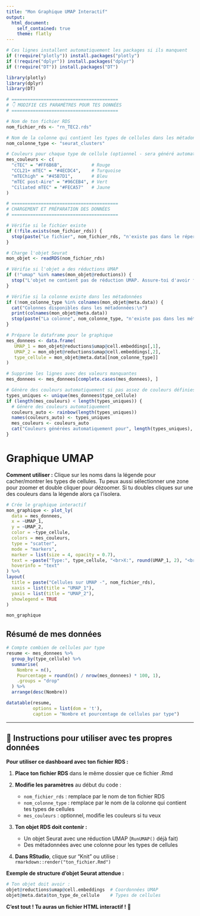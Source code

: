 ---
title: "Mon Graphique UMAP Interactif"
output: 
  html_document:
    self_contained: true
    theme: flatly
---

```{r setup, include=FALSE}
# Ces lignes installent automatiquement les packages si ils manquent
if (!require("plotly")) install.packages("plotly")
if (!require("dplyr")) install.packages("dplyr")
if (!require("DT")) install.packages("DT")

library(plotly)
library(dplyr)
library(DT)

# ========================================
# 👇 MODIFIE CES PARAMÈTRES POUR TES DONNÉES
# ========================================

# Nom de ton fichier RDS
nom_fichier_rds <- "rn_TEC2.rds"

# Nom de la colonne qui contient les types de cellules dans les métadonnées
nom_colonne_type <- "seurat_clusters"

# Couleurs pour chaque type de cellule (optionnel - sera généré automatiquement si pas défini)
mes_couleurs <- c(
  "cTEC" = "#FF6B6B",           # Rouge
  "CCL21+ mTEC" = "#4ECDC4",    # Turquoise  
  "mTEChigh" = "#45B7D1",       # Bleu
  "mTEC post-Aire" = "#96CEB4", # Vert
  "Ciliated mTEC" = "#FECA57"   # Jaune
)

# ========================================
# CHARGEMENT ET PRÉPARATION DES DONNÉES
# ========================================

# Vérifie si le fichier existe
if (!file.exists(nom_fichier_rds)) {
  stop(paste("Le fichier", nom_fichier_rds, "n'existe pas dans le répertoire courant."))
}

# Charge l'objet Seurat
mon_objet <- readRDS(nom_fichier_rds)

# Vérifie si l'objet a des réductions UMAP
if (!"umap" %in% names(mon_objet@reductions)) {
  stop("L'objet ne contient pas de réduction UMAP. Assure-toi d'avoir fait RunUMAP() avant.")
}

# Vérifie si la colonne existe dans les métadonnées
if (!nom_colonne_type %in% colnames(mon_objet@meta.data)) {
  cat("Colonnes disponibles dans les métadonnées:\n")
  print(colnames(mon_objet@meta.data))
  stop(paste("La colonne", nom_colonne_type, "n'existe pas dans les métadonnées."))
}

# Prépare le dataframe pour le graphique
mes_donnees <- data.frame(
   UMAP_1 = mon_objet@reductions$umap@cell.embeddings[,1],
   UMAP_2 = mon_objet@reductions$umap@cell.embeddings[,2],
   type_cellule = mon_objet@meta.data[[nom_colonne_type]]
)

# Supprime les lignes avec des valeurs manquantes
mes_donnees <- mes_donnees[complete.cases(mes_donnees), ]

# Génère des couleurs automatiquement si pas assez de couleurs définies
types_uniques <- unique(mes_donnees$type_cellule)
if (length(mes_couleurs) < length(types_uniques)) {
  # Génère des couleurs automatiquement
  couleurs_auto <- rainbow(length(types_uniques))
  names(couleurs_auto) <- types_uniques
  mes_couleurs <- couleurs_auto
  cat("Couleurs générées automatiquement pour", length(types_uniques), "types de cellules\n")
}
```

# Graphique UMAP

**Comment utiliser :** Clique sur les noms dans la légende pour cacher/montrer les types de cellules. Tu peux aussi sélectionner une zone pour zoomer et double cliquer pour dézoomer. Si tu doubles cliques sur une des couleurs dans la légende alors ça l'isolera.

```{r graphique, echo=FALSE}
# Crée le graphique interactif
mon_graphique <- plot_ly(
  data = mes_donnees,
  x = ~UMAP_1, 
  y = ~UMAP_2, 
  color = ~type_cellule,
  colors = mes_couleurs,
  type = "scatter",
  mode = "markers",
  marker = list(size = 4, opacity = 0.7),
  text = ~paste("Type:", type_cellule, "<br>X:", round(UMAP_1, 2), "<br>Y:", round(UMAP_2, 2)),
  hoverinfo = "text"
) %>%
layout(
  title = paste("Cellules sur UMAP -", nom_fichier_rds),
  xaxis = list(title = "UMAP_1"),
  yaxis = list(title = "UMAP_2"),
  showlegend = TRUE
)

mon_graphique
```

## Résumé de mes données

```{r tableau, echo=FALSE}
# Compte combien de cellules par type
resume <- mes_donnees %>%
  group_by(type_cellule) %>%
  summarise(
    Nombre = n(),
    Pourcentage = round(n() / nrow(mes_donnees) * 100, 1),
    .groups = "drop"
  ) %>%
  arrange(desc(Nombre))

datatable(resume, 
          options = list(dom = 't'), 
          caption = "Nombre et pourcentage de cellules par type")
```

---

## 🔧 Instructions pour utiliser avec tes propres données

**Pour utiliser ce dashboard avec ton fichier RDS :**

1. **Place ton fichier RDS** dans le même dossier que ce fichier .Rmd

2. **Modifie les paramètres** au début du code :
   - `nom_fichier_rds` : remplace par le nom de ton fichier RDS
   - `nom_colonne_type` : remplace par le nom de la colonne qui contient tes types de cellules
   - `mes_couleurs` : optionnel, modifie les couleurs si tu veux

3. **Ton objet RDS doit contenir :**
   - Un objet Seurat avec une réduction UMAP (`RunUMAP()` déjà fait)
   - Des métadonnées avec une colonne pour les types de cellules

4. **Dans RStudio**, clique sur "Knit" ou utilise : `rmarkdown::render("ton_fichier.Rmd")`

**Exemple de structure d'objet Seurat attendue :**
```r
# Ton objet doit avoir :
objet@reductions$umap@cell.embeddings  # Coordonnées UMAP
objet@meta.data$ton_type_de_cellule    # Types de cellules
```

**C'est tout ! Tu auras un fichier HTML interactif !** 🎉